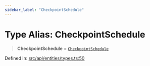 ```yaml
---
sidebar_label: "CheckpointSchedule"
---
```


# Type Alias: CheckpointSchedule

> **CheckpointSchedule** = [`CheckpointSchedule`](../../CheckpointSchedule/classes/CheckpointSchedule.mdx)

Defined in: [src/api/entities/types.ts:50](https://github.com/PolymeshAssociation/polymesh-sdk/blob/bee6a2fe7a8ce5db42a6982e793782182cde2153/src/api/entities/types.ts#L50)
